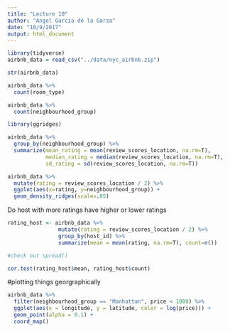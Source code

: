```yaml
---
title: "Lecture 10"
author: "Angel Garcia de la Garza"
date: "10/9/2017"
output: html_document
---
```



```r

library(tidyverse)
airbnb_data = read_csv("../data/nyc_airbnb.zip")

str(airbnb_data)

airbnb_data %>%
  count(room_type)

airbnb_data %>%
  count(neighbourhood_group)

```


```r

library(ggridges)

airbnb_data %>%
  group_by(neighbourhood_group) %>%
  summarize(mean_rating = mean(review_scores_location, na.rm=T), 
            median_rating = median(review_scores_location, na.rm=T),
            sd_rating = sd(review_scores_location, na.rm=T))

airbnb_data %>%
  mutate(rating = review_scores_location / 2) %>%
  ggplot(aes(x=rating, y=neighbourhood_group)) +
  geom_density_ridges(scale=.85)

```

Do host with more ratings have higher or lower ratings

```r

rating_host <- airbnb_data %>%
                mutate(rating = review_scores_location / 2) %>%
                group_by(host_id) %>%
                summarize(mean = mean(rating, na.rm=T), count=n())

#check out spread()

cor.test(rating_host$mean, rating_host$count)

```

#plotting things georgraphically

```r

airbnb_data %>%
  filter(neighbourhood_group == "Manhattan", price < 1000) %>%
  ggplot(aes(x = longitude, y = latitude, color = log(price))) +
  geom_point(alpha = 0.1) +
  coord_map()



```

